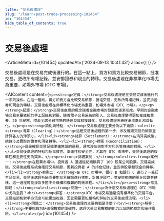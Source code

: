 ```yaml
---
title: "交易後處理"
slug: "/learn/post-trade-processing-101454"
id: "101454"
hide_table_of_contents: true
---
```



# 交易後處理

<ArticleMeta id={101454} updatedAt={'2024-09-13 10:41:43'} alias={`[]`} />
<div className='border-solid border-b border-t-0 my-4 border-[var(--ifm-color-gray-300)]' />

交易後處理是在交易完成後進行的。在這一點上，買方和賣方比較交易細節，批准交易，更改所有權記錄，並安排證券和現金的轉移。交易後處理在非標準化市場尤為重要，如場外市場 (OTC 市場)。

<AIContent content={`<p><strong>定義：</strong>交易後處理是在交易完成後進行的一系列操作。在這一階段，買方和賣方會比較交易細節，批准交易，更改所有權記錄，並安排證券和現金的轉移。交易後處理在非標準化市場尤為重要，如場外市場（OTC 市場）。</p><p><strong>起源：</strong>交易後處理的概念隨着金融市場的發展而逐漸形成。早期的金融市場交易主要依賴於手工記錄和對賬，隨着電子交易系統的引入，交易後處理變得更加複雜和重要。20 世紀末，隨着全球金融市場的快速發展和複雜化，交易後處理系統逐漸標準化和自動化。</p><p><strong>類別與特點：</strong>交易後處理主要分為以下幾類：<ul><li><strong>清算（Clearing）：</strong>這是交易後處理的第一步，涉及確認交易的細節並計算各方的淨頭寸。</li><li><strong>結算（Settlement）：</strong>在清算完成後，結算涉及實際的證券和現金轉移。</li><li><strong>對賬（Reconciliation）：</strong>這是確保交易記錄準確無誤的過程，通常涉及與對手方和託管機構的對賬。</li></ul>交易後處理的特點包括高效性、準確性和安全性，尤其在 OTC 市場中，交易後處理的複雜性和重要性更為突出。</p><p><strong>具體案例：</strong><ul><li><strong>案例一：</strong>在股票市場中，投資者 A 通過經紀商購買了 100 股某公司股票。交易完成後，交易後處理系統會確認交易細節，更新投資者 A 的持倉記錄，並安排股票和現金的轉移。</li><li><strong>案例二：</strong>在 OTC 市場中，銀行 B 和銀行 C 進行了一筆衍生品交易。交易後處理系統需要對交易細節進行核對，計算淨頭寸，並安排相應的現金和證券轉移。這一過程可能涉及多箇中介機構和複雜的對賬流程。</li></ul></p><p><strong>常見問題：</strong><ul><li><strong>問題一：</strong>為什麼交易後處理在 OTC 市場中尤為重要？<br/><strong>解答：</strong>OTC 市場交易通常沒有標準化的交易平台，交易細節和對手方信息可能更加複雜，因此需要更加嚴格和詳細的交易後處理流程。</li><li><strong>問題二：</strong>交易後處理的主要挑戰是什麼？<br/><strong>解答：</strong>主要挑戰包括確保數據的準確性、處理大量交易數據的能力以及防範欺詐和操作風險。</li></ul></p>`} id={101454} />
